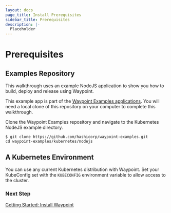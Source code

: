 ```yaml
---
layout: docs
page_title: Install Prerequisites
sidebar_title: Prerequisites
description: |-
  Placeholder
---
```


# Prerequisites

## Examples Repository

This walkthrough uses an example NodeJS application to show you how to build, deploy and release using Waypoint.

This example app is part
of the [Waypoint Examples applications](https://github.com/hashicorp/waypoint-examples). You will need a local clone of this repository on your computer to complete this walkthrough.

Clone the Waypoint Examples repository and navigate to the Kubernetes NodeJS example directory.

```shell-session
$ git clone https://github.com/hashicorp/waypoint-examples.git
cd waypoint-examples/kubernetes/nodejs
```

## A Kubernetes Environment

You can use any current Kubernetes distribution with Waypoint. Set your KubeConfig set with the `KUBECONFIG` environment variable to allow access to the cluster.

<!-- Need to add details about how to set kubeconfig and example -->

### Next Step

[Getting Started: Install Waypoint](/docs/getting-started/k8s-example-app/install-waypoint)

